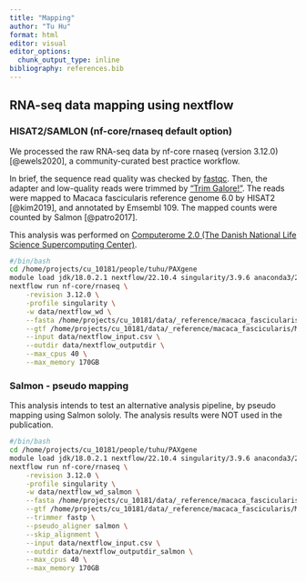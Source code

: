 ```yaml
---
title: "Mapping"
author: "Tu Hu"
format: html
editor: visual
editor_options: 
  chunk_output_type: inline
bibliography: references.bib
---
```


## RNA-seq data mapping using nextflow

### HISAT2/SAMLON (nf-core/rnaseq default option)

We processed the raw RNA-seq data by nf-core rnaseq (version 3.12.0) [@ewels2020], a community-curated best practice workflow.

In brief, the sequence read quality was checked by [fastqc](Babraham%20Bioinformatics%20-%20FastQC%20A%20Quality%20Control%20tool%20for%20High%20Throughput%20Sequence%20Data). Then, the adapter and low-quality reads were trimmed by ["Trim Galore!"](https://www.bioinformatics.babraham.ac.uk/projects/trim_galore/). The reads were mapped to Macaca fascicularis reference genome 6.0 by HISAT2 [@kim2019], and annotated by Emsembl 109. The mapped counts were counted by Salmon [@patro2017].

This analysis was performed on [Computerome 2.0 (The Danish National Life Science Supercomputing Center)](https://www.computerome.dk/).

```bash
#/bin/bash
cd /home/projects/cu_10181/people/tuhu/PAXgene
module load jdk/18.0.2.1 nextflow/22.10.4 singularity/3.9.6 anaconda3/2023.03
nextflow run nf-core/rnaseq \
    -revision 3.12.0 \
    -profile singularity \
    -w data/nextflow_wd \
    --fasta /home/projects/cu_10181/data/_reference/macaca_fascicularis/Macaca_fascicularis.Macaca_fascicularis_6.0.dna_rm.toplevel.fa.gz \
    --gtf /home/projects/cu_10181/data/_reference/macaca_fascicularis/Macaca_fascicularis.Macaca_fascicularis_6.0.109.gtf.gz \
    --input data/nextflow_input.csv \
    --outdir data/nextflow_outputdir \
    --max_cpus 40 \
    --max_memory 170GB

```

### Salmon - pseudo mapping

This analysis intends to test an alternative analysis pipeline, by pseudo mapping using Salmon sololy. The analysis results were NOT used in the publication.

```bash
#/bin/bash
cd /home/projects/cu_10181/people/tuhu/PAXgene
module load jdk/18.0.2.1 nextflow/22.10.4 singularity/3.9.6 anaconda3/2023.03
nextflow run nf-core/rnaseq \
    -revision 3.12.0 \
    -profile singularity \
    -w data/nextflow_wd_salmon \
    --fasta /home/projects/cu_10181/data/_reference/macaca_fascicularis/Macaca_fascicularis.Macaca_fascicularis_6.0.dna_rm.toplevel.fa.gz \
    --gtf /home/projects/cu_10181/data/_reference/macaca_fascicularis/Macaca_fascicularis.Macaca_fascicularis_6.0.109.gtf.gz \
    --trimmer fastp \
    --pseudo_aligner salmon \
    --skip_alignment \
    --input data/nextflow_input.csv \
    --outdir data/nextflow_outputdir_salmon \
    --max_cpus 40 \
    --max_memory 170GB 
```
